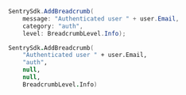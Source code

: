 ```csharp
SentrySdk.AddBreadcrumb(
    message: "Authenticated user " + user.Email,
    category: "auth",
    level: BreadcrumbLevel.Info);
```

```fsharp
SentrySdk.AddBreadcrumb(
    "Authenticated user " + user.Email,
    "auth",
    null,
    null,
    BreadcrumbLevel.Info)
```
